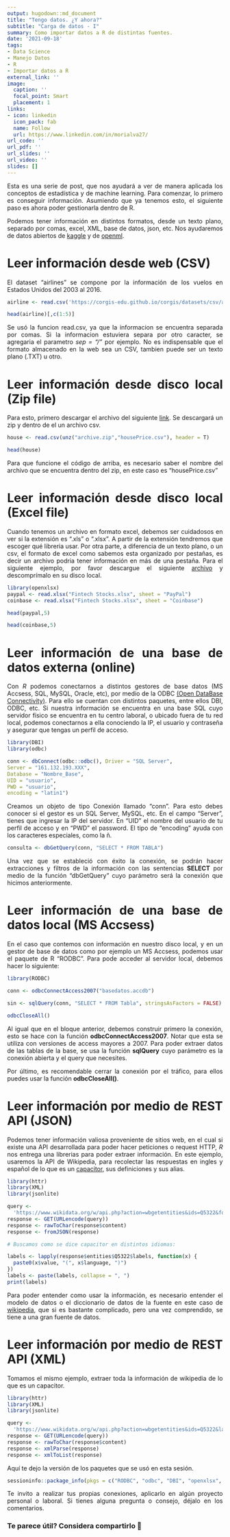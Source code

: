 ```yaml
---
output: hugodown::md_document
title: "Tengo datos. ¿Y ahora?"
subtitle: "Carga de datos - I"
summary: Como importar datos a R de distintas fuentes.
date: '2021-09-18'
tags:
- Data Science
- Manejo Datos
- R
- Importar datos a R
external_link: ''
image:
  caption: ''
  focal_point: Smart
  placement: 1
links:
- icon: linkedin
  icon_pack: fab
  name: Follow
  url: https://www.linkedin.com/in/morialva27/
url_code: ''
url_pdf: ''
url_slides: ''
url_video: ''
slides: []
---
```

<div style="text-align: justify">
Esta es una serie de post, que nos ayudará a ver de manera aplicada los conceptos de estadística y de machine learning. Para comenzar, lo primero es conseguir información.
Asumiendo que ya tenemos esto, el siguiente paso es ahora poder gestionarla dentro de R. 

Podemos tener información en distintos formatos, desde un texto plano, separado por comas, excel, XML, base de datos, json, etc. Nos ayudaremos de datos abiertos de [kaggle](https://www.kaggle.com) y de [openml](https://www.openml.org/).

# Leer información desde web (CSV)

El dataset "airlines" se compone por la información de los vuelos en Estados Unidos del 2003 al 2016.

```r

airline <- read.csv('https://corgis-edu.github.io/corgis/datasets/csv/airlines/airlines.csv')

head(airline)[,c(1:5)]

```
Se usó la funcion read.csv, ya que la informacion se encuentra separada por comas. Si la informacion estuviera separa por otro caracter, se agregaria el parametro *sep = "/"* por ejemplo.
No es indispensable que el formato almacenado en la web sea un CSV, tambien puede ser un texto plano (.TXT) u otro.

# Leer información desde disco local (Zip file)

Para esto, primero descargar el archivo del siguiente [link](https://www.kaggle.com/mokar2001/house-price-tehran-iran). Se descargará un zip y dentro de el un archivo csv. 

```r

house <- read.csv(unz("archive.zip","housePrice.csv"), header = T)

head(house)

```

Para que funcione el código de arriba, es necesario saber el nombre del archivo que se encuentra dentro del zip, en este caso es "housePrice.csv"

# Leer información desde disco local (Excel file)

Cuando tenemos un archivo en formato excel, debemos ser cuidadosos en ver si la extensión es ".xls" o ".xlsx". A partir de la extensión tendremos que escoger qué libreria usar. Por otra parte, a diferencia de un texto plano, o un csv, el formato de excel como sabemos esta organizado por pestañas, es decir un archivo podria tener información en más de una pestaña. Para el siguiente ejemplo, por favor descargue el siguiente [archivo](https://www.kaggle.com/akouaorsot/fintech-stock-price-data) y descomprímalo en su disco local.


```r
library(openxlsx)
paypal <- read.xlsx("Fintech Stocks.xlsx", sheet = "PayPal")
coinbase <- read.xlsx("Fintech Stocks.xlsx", sheet = "Coinbase")

head(paypal,5)

head(coinbase,5)

```

# Leer información de una base de datos externa (online)

Con *R* podemos conectarnos a distintos gestores de base datos (MS Accsess, SQL, MySQL, Oracle, etc), por medio de la ODBC [(Open DataBase Connectivity)](https://es.wikipedia.org/wiki/Open_Database_Connectivity). Para ello se cuentan con distintos paquetes, entre ellos DBI, ODBC, etc. Si nuestra información se encuentra en una base SQL cuyo servidor físico se encuentra en tu centro laboral, o ubicado fuera de tu red local, podemos conectarnos a ella conociendo la IP, el usuario y contraseña y asegurar que tengas un perfil de acceso.

```r
library(DBI)
library(odbc)

conn <- dbConnect(odbc::odbc(), Driver = "SQL Server",
Server = "161.132.193.XXX",
Database = "Nombre_Base",
UID = "usuario",
PWD = "usuario",
encoding = "latin1")

```

Creamos un objeto de tipo Conexión llamado "conn". Para esto debes conocer si el gestor es un SQL Server, MySQL, etc. En el campo "Server", tienes que ingresar la IP del servidor. En "UID" el nombre del usuario de tu perfil de acceso y en "PWD" el password. El tipo de "encoding" ayuda con los caracteres especiales, como la ñ.

```r
consulta <- dbGetQuery(conn, "SELECT * FROM TABLA")
```

Una vez que se estableció con éxito la conexión, se podrán hacer extracciones y filtros de la información con las sentencias **SELECT** por medio de la función "dbGetQuery" cuyo parámetro será la conexión que hicimos anteriormente.

# Leer información de una base de datos local (MS Accsess)

En el caso que contemos con información en nuestro disco local, y en un gestor de base de datos como por ejemplo un MS Accsess, podemos usar el paquete de R "RODBC".
Para pode acceder al servidor local, debemos hacer lo siguiente:

```r
library(RODBC)

conn <- odbcConnectAccess2007("basedatos.accdb")

sin <- sqlQuery(conn, "SELECT * FROM Tabla", stringsAsFactors = FALSE)

odbcCloseAll()

```

Al igual que en el bloque anterior, debemos construir primero la conexión, esto se hace con la función **odbcConnectAccess2007**. Notar que esta se utiliza con versiones de access mayores a 2007. Para poder extraer datos de las tablas de la base, se usa la función **sqlQuery** cuyo parámetro es la conexión abierta y el query que necesites.

Por último, es recomendable cerrar la conexión  por el tráfico, para ellos puedes usar la función **odbcCloseAll()**.

# Leer información por medio de REST API (JSON)

Podemos tener información valiosa proveniente de sitios web, en el cual si existe una API desarrollada para poder hacer peticiones o request HTTP, *R* nos entrega una librerias para poder extraer información. En este ejemplo, usaremos la API de Wikipedia, para recolectar las respuestas en ingles y español de lo que es un [capacitor](https://www.wikidata.org/wiki/Q5322), sus definiciones y sus alias.

```r
library(httr)
library(XML)
library(jsonlite)

query <- 
  'https://www.wikidata.org/w/api.php?action=wbgetentities&ids=Q5322&format=json'
response <- GET(URLencode(query))
response <- rawToChar(response$content)
response <- fromJSON(response)

# Buscamos como se dice capacitor en distintos idiomas:

labels <- lapply(response$entities$Q5322$labels, function(x) {
  paste0(x$value, "(", x$language, ")")
})
labels <- paste(labels, collapse = ", ")
print(labels)

```

Para poder entender como usar la información, es necesario entender el modelo de datos o el diccionario de datos de la fuente en este caso de [wikipedia](https://www.mediawiki.org/wiki/Wikibase/DataModel), que si es bastante complicado, pero una vez comprendido, se tiene a una gran fuente de datos.

# Leer información por medio de REST API (XML)

Tomamos el mismo ejemplo, extraer toda la información de wikipedia de lo que es un capacitor.

```r
library(httr)
library(XML)
library(jsonlite)

query <- 
  'https://www.wikidata.org/w/api.php?action=wbgetentities&ids=Q5322&languages=en&format=xml'
response <- GET(URLencode(query))
response <- rawToChar(response$content)
response <- xmlParse(response)
response <- xmlToList(response)

```


Aquí te dejo la versión de los paquetes que se usó en esta sesión.

```r
sessioninfo::package_info(pkgs = c("RODBC", "odbc", "DBI", "openxlsx", "httr", "XML","jsonlite"),dependencies = F)

```

Te invito a realizar tus propias conexiones, aplicarlo en algún proyecto personal o laboral. Si tienes alguna pregunta o consejo, déjalo en los comentarios.

<div/>

### Te parece útil? Considera compartirlo 🙌

